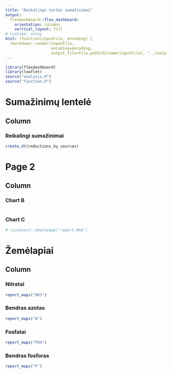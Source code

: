 ```yaml
---
title: "Reikalingi taršos sumažinimai"
output: 
  flexdashboard::flex_dashboard:
    orientation: columns
    vertical_layout: fill
# runtime: shiny
knit: (function(inputFile, encoding) {
  rmarkdown::render(inputFile,
                    encoding=encoding,
                    output_file=file.path(dirname(inputFile), "../output/", 'ataskaita.html')) })
---
```


```r
library(flexdashboard)
library(leaflet)
source("analysis.R")
source("function.R")
```

Sumažinimų lentelė
===================================== 


Column
-----------------------------------------------------------------------

### Reikalingi sumažinimai

```r
create_dt(reductions_by_sources)

```


Page 2
===================================== 

Column {data-width=350}
-----------------------------------------------------------------------

### Chart B

```r


```

### Chart C

```r

# rsconnect::deployApp('report.Rmd')
```

Žemėlapiai
===================================== 

Column {.tabset}
-----------------------------------------------------------------------

### Nitratai

```r

report_maps("NO3")

```

### Bendras azotas

```r

report_maps("N")

```

### Fosfatai

```r

report_maps("PO4")

```

### Bendras fosforas

```r

report_maps("P")

```

